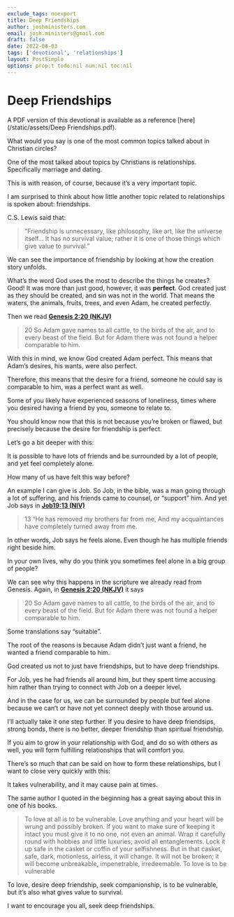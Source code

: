 ```yaml
---
exclude_tags: noexport
title: Deep Friendships
author: joshministers.com
email: josh.ministers@gmail.com
draft: false
date: 2022-08-03
tags: ['devotional', 'relationships']
layout: PostSimple
options: prop:t todo:nil num:nil toc:nil
---
```


# Deep Friendships

A PDF version of this devotional is available as a reference [here](/static/assets/Deep Friendships.pdf).

What would you say is one of the most common topics talked about in Christian
circles?

One of the most talked about topics by Christians is relationships. Specifically
marriage and dating.

This is with reason, of course, because it&rsquo;s a very important topic.

I am surprised to think about how little another topic related to relationships is
spoken about: friendships.

C.S. Lewis said that:

> “Friendship is unnecessary, like philosophy, like art, like the universe itself…
> It has no survival value; rather it is one of those things which give value to
> survival.”

We can see the importance of friendship by looking at how the creation story
unfolds.

What&rsquo;s the word God uses the most to describe the things he creates? Good! It
was more than just good, however, it was **perfect**. God created just as they
should be created, and sin was not in the world. That means the waters, the
animals, fruits, trees, and even Adam, he created perfectly.

Then we read **[Genesis 2:20 (NKJV)](https://www.biblegateway.com/bible?language=en&version=NKJV&passage=Genesis+2:20)**

> 20 So Adam gave names to all cattle, to the birds of the air, and to every beast
> of the field. But for Adam there was not found a helper comparable to him.

With this in mind, we know God created Adam perfect. This means that Adam&rsquo;s
desires, his wants, were also perfect.

Therefore, this means that the desire for a friend, someone he could say is
comparable to him, was a perfect want as well.

Some of you likely have experienced seasons of loneliness, times where you
desired having a friend by you, someone to relate to.

You should know now that this is not because you&rsquo;re broken or flawed, but
precisely because the desire for friendship is perfect.

Let&rsquo;s go a bit deeper with this:

It is possible to have lots of friends and be surrounded by a lot of people, and
yet feel completely alone.

How many of us have felt this way before?

An example I can give is Job. So Job, in the bible, was a man going through a
lot of suffering, and his friends came to counsel, or &ldquo;support&rdquo; him.
And yet Job says in **[Job19:13 (NIV)](https://www.biblegateway.com/bible?language=en&version=NIV&passage=Job19:13)**

> 13 “He has removed my brothers far from me, And my acquaintances have completely
> turned away from me.

In other words, Job says he feels alone. Even though he has multiple friends
right beside him.

In your own lives, why do you think you sometimes feel alone in a big group of
people?

We can see why this happens in the scripture we already read from Genesis.
Again, in **[ Genesis 2:20 (NKJV)](https://www.biblegateway.com/bible?language=en&version=NKJV&passage=+Genesis+2:20)** it says

> 20 So Adam gave names to all cattle, to the birds of the air, and to every beast
> of the field. But for Adam there was not found a helper comparable to him.

Some translations say &ldquo;suitable&rdquo;.

The root of the reasons is because Adam didn&rsquo;t just want a friend, he wanted a
friend comparable to him.

God created us not to just have friendships, but to have deep friendships.

For Job, yes he had friends all around him, but they spent time accusing him
rather than trying to connect with Job on a deeper level.

And in the case for us, we can be surrounded by people but feel alone because we
can&rsquo;t or have not yet connect deeply with those around us.

I&rsquo;ll actually take it one step further. If you desire to have deep friendsips,
strong bonds, there is no better, deeper friendship than spiritual friendship.

If you aim to grow in your relationship with God, and do so with others as well,
you will form fulfilling relationships that will comfort you.

There&rsquo;s so much that can be said on how to form these relationships, but I want
to close very quickly with this:

It takes vulnerability, and it may cause pain at times.

The same author I quoted in the beginning has a great saying about this in one
of his books.

> To love at all is to be vulnerable. Love anything and your heart will be wrung
> and possibly broken. If you want to make sure of keeping it intact you must give
> it to no one, not even an animal. Wrap it carefully round with hobbies and
> little luxuries; avoid all entanglements. Lock it up safe in the casket or
> coffin of your selfishness. But in that casket, safe, dark, motionless, airless,
> it will change. It will not be broken; it will become unbreakable, impenetrable,
> irredeemable. To love is to be vulnerable

To love, desire deep friendship, seek companionship, is to be vulnerable, but
it&rsquo;s also what gives value to survival.

I want to encourage you all, seek deep friendships.
